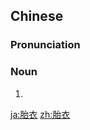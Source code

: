 ==Chinese==
{{zh-forms}}

===Pronunciation===
{{zh-pron
|m=tāiyī
|c=toi1 ji1
|mn=thai-i/tw:thai-ui/tw:the-i/tw:the-ui
|cat=n
}}

===Noun===
{{zh-noun}}

# {{zh-synonym|胞衣|[[afterbirth]]}}

[[ja:胎衣]]
[[zh:胎衣]]